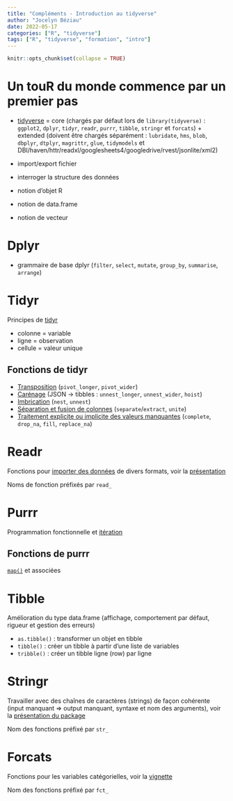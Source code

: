 ```yaml
---
title: "Compléments - Introduction au tidyverse"
author: "Jocelyn Béziau"
date: 2022-05-17
categories: ["R", "tidyverse"]
tags: ["R", "tidyverse", "formation", "intro"]
---
```

    
```r
knitr::opts_chunk$set(collapse = TRUE)
```
    
# Un touR du monde commence par un premier pas

* [tidyverse](https://www.tidyverse.org/packages/) = core (chargés par défaut lors de `library(tidyverse)` : `ggplot2`, `dplyr`, `tidyr`, `readr`, `purrr`, `tibble`, `stringr` et `forcats`) + extended (doivent être chargés séparément : `lubridate`, `hms`, `blob`, `dbplyr`, `dtplyr`, `magrittr`, `glue`, `tidymodels` et DBI/haven/httr/readxl/googlesheets4/googledrive/rvest/jsonlite/xml2)

* import/export fichier
* interroger la structure des données
* notion d'objet R
* notion de data.frame
* notion de vecteur

# Dplyr
* grammaire de base dplyr (`filter`, `select`, `mutate`, `group_by`, `summarise`, `arrange`)

# Tidyr
Principes de [tidyr](https://tidyr.tidyverse.org/)

* colonne = variable
* ligne = observation
* cellule = valeur unique

## Fonctions de tidyr
* [Transposition](https://tidyr.tidyverse.org/articles/pivot.html) (`pivot_longer`, `pivot_wider`)
* [Carénage](https://tidyr.tidyverse.org/articles/rectangle.html) (JSON -> tibbles : `unnest_longer`, `unnest_wider`, `hoist`)
* [Imbrication](https://tidyr.tidyverse.org/articles/nest.html) (`nest`, `unnest`)
* [Séparation et fusion de colonnes]() (`separate`/`extract`, `unite`)
* [Traitement explicite ou implicite des valeurs manquantes]() (`complete`, `drop_na`, `fill`, `replace_na`)

# Readr

Fonctions pour [importer des données](https://r4ds.had.co.nz/data-import.html) de divers formats, voir la [présentation](https://readr.tidyverse.org/)

Noms de fonction préfixés par `read_`

# Purrr
Programmation fonctionnelle et [itération](https://r4ds.had.co.nz/iteration.html) 

## Fonctions de purrr
[`map()`](https://purrr.tidyverse.org/reference/map.html) et associées

# Tibble

Amélioration du type data.frame (affichage, comportement par défaut, rigueur et gestion des erreurs)

* `as.tibble()` : transformer un objet en tibble
* `tibble()` : créer un tibble à partir d'une liste de variables
* `tribble()` : créer un tibble ligne (row) par ligne

# Stringr

Travailler avec des chaînes de caractères (strings) de façon cohérente (input manquant => output manquant, syntaxe et nom des arguments), voir la [présentation du package](https://stringr.tidyverse.org/)

Nom des fonctions préfixé par `str_`

# Forcats

Fonctions pour les variables catégorielles, voir la [vignette](https://forcats.tidyverse.org/articles/forcats.html)

Nom des fonctions préfixé par `fct_`
